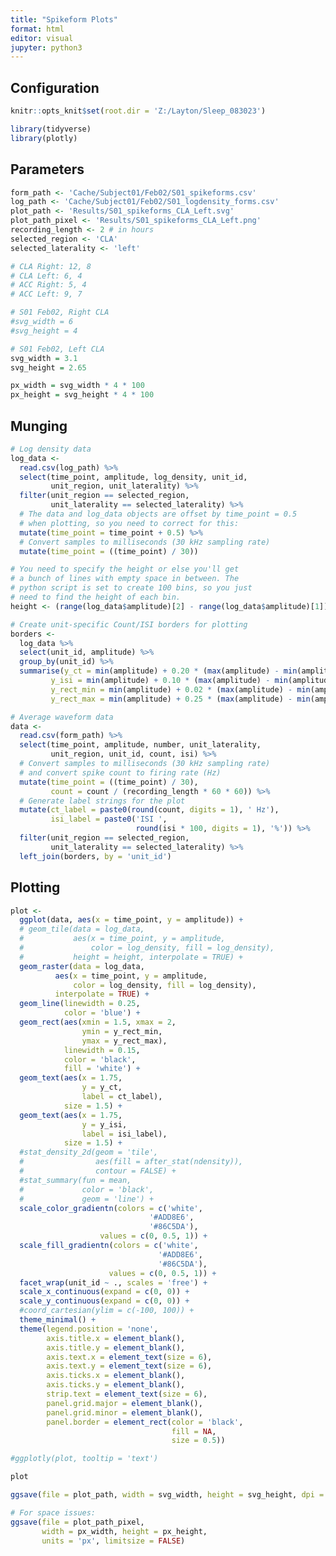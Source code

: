 ---
title: "Spikeform Plots"
format: html
editor: visual
jupyter: python3
---

## Configuration

```{r, setup, include = FALSE}
knitr::opts_knit$set(root.dir = 'Z:/Layton/Sleep_083023')
```

```{r}
library(tidyverse)
library(plotly)
```

## Parameters

```{r}
form_path <- 'Cache/Subject01/Feb02/S01_spikeforms.csv'
log_path <- 'Cache/Subject01/Feb02/S01_logdensity_forms.csv'
plot_path <- 'Results/S01_spikeforms_CLA_Left.svg'
plot_path_pixel <- 'Results/S01_spikeforms_CLA_Left.png'
recording_length <- 2 # in hours
selected_region <- 'CLA'
selected_laterality <- 'left'
```

```{r}
# CLA Right: 12, 8
# CLA Left: 6, 4
# ACC Right: 5, 4
# ACC Left: 9, 7

# S01 Feb02, Right CLA
#svg_width = 6
#svg_height = 4

# S01 Feb02, Left CLA
svg_width = 3.1
svg_height = 2.65

px_width = svg_width * 4 * 100
px_height = svg_height * 4 * 100
```

## Munging

```{r}
# Log density data
log_data <- 
  read.csv(log_path) %>%
  select(time_point, amplitude, log_density, unit_id, 
         unit_region, unit_laterality) %>%
  filter(unit_region == selected_region,
         unit_laterality == selected_laterality) %>%
  # The data and log_data objects are offset by time_point = 0.5 
  # when plotting, so you need to correct for this:
  mutate(time_point = time_point + 0.5) %>%
  # Convert samples to milliseconds (30 kHz sampling rate)
  mutate(time_point = ((time_point) / 30))

# You need to specify the height or else you'll get
# a bunch of lines with empty space in between. The
# python script is set to create 100 bins, so you just
# need to find the height of each bin.
height <- (range(log_data$amplitude)[2] - range(log_data$amplitude)[1]) / 100

# Create unit-specific Count/ISI borders for plotting
borders <- 
  log_data %>%
  select(unit_id, amplitude) %>%
  group_by(unit_id) %>%
  summarise(y_ct = min(amplitude) + 0.20 * (max(amplitude) - min(amplitude)),
         y_isi = min(amplitude) + 0.10 * (max(amplitude) - min(amplitude)),
         y_rect_min = min(amplitude) + 0.02 * (max(amplitude) - min(amplitude)),
         y_rect_max = min(amplitude) + 0.25 * (max(amplitude) - min(amplitude)))

# Average waveform data
data <- 
  read.csv(form_path) %>%
  select(time_point, amplitude, number, unit_laterality, 
         unit_region, unit_id, count, isi) %>%
  # Convert samples to milliseconds (30 kHz sampling rate)
  # and convert spike count to firing rate (Hz)
  mutate(time_point = ((time_point) / 30),
         count = count / (recording_length * 60 * 60)) %>%
  # Generate label strings for the plot
  mutate(ct_label = paste0(round(count, digits = 1), ' Hz'),
         isi_label = paste0('ISI ', 
                            round(isi * 100, digits = 1), '%')) %>%
  filter(unit_region == selected_region,
         unit_laterality == selected_laterality) %>%
  left_join(borders, by = 'unit_id')
```

## Plotting

```{r}
plot <- 
  ggplot(data, aes(x = time_point, y = amplitude)) + 
  # geom_tile(data = log_data, 
  #           aes(x = time_point, y = amplitude, 
  #               color = log_density, fill = log_density), 
  #           height = height, interpolate = TRUE) +
  geom_raster(data = log_data, 
          aes(x = time_point, y = amplitude, 
              color = log_density, fill = log_density), 
          interpolate = TRUE) +
  geom_line(linewidth = 0.25,
            color = 'blue') + 
  geom_rect(aes(xmin = 1.5, xmax = 2, 
                ymin = y_rect_min, 
                ymax = y_rect_max),
            linewidth = 0.15,
            color = 'black',
            fill = 'white') + 
  geom_text(aes(x = 1.75, 
                y = y_ct, 
                label = ct_label),
            size = 1.5) + 
  geom_text(aes(x = 1.75, 
                y = y_isi, 
                label = isi_label),
            size = 1.5) + 
  #stat_density_2d(geom = 'tile',
  #                aes(fill = after_stat(ndensity)),
  #                contour = FALSE) + 
  #stat_summary(fun = mean, 
  #             color = 'black', 
  #             geom = 'line') + 
  scale_color_gradientn(colors = c('white',
                               '#ADD8E6',
                               '#86C5DA'),
                    values = c(0, 0.5, 1)) +
  scale_fill_gradientn(colors = c('white',
                                 '#ADD8E6',
                                 '#86C5DA'),
                      values = c(0, 0.5, 1)) +
  facet_wrap(unit_id ~ ., scales = 'free') + 
  scale_x_continuous(expand = c(0, 0)) +
  scale_y_continuous(expand = c(0, 0)) +
  #coord_cartesian(ylim = c(-100, 100)) + 
  theme_minimal() + 
  theme(legend.position = 'none',
        axis.title.x = element_blank(),
        axis.title.y = element_blank(),
        axis.text.x = element_text(size = 6),
        axis.text.y = element_text(size = 6),
        axis.ticks.x = element_blank(),
        axis.ticks.y = element_blank(),
        strip.text = element_text(size = 6),
        panel.grid.major = element_blank(),
        panel.grid.minor = element_blank(),
        panel.border = element_rect(color = 'black', 
                                    fill = NA, 
                                    size = 0.5))

#ggplotly(plot, tooltip = 'text')
```

```{r}
plot

ggsave(file = plot_path, width = svg_width, height = svg_height, dpi = 300)

# For space issues:
ggsave(file = plot_path_pixel, 
       width = px_width, height = px_height, 
       units = 'px', limitsize = FALSE)
```
